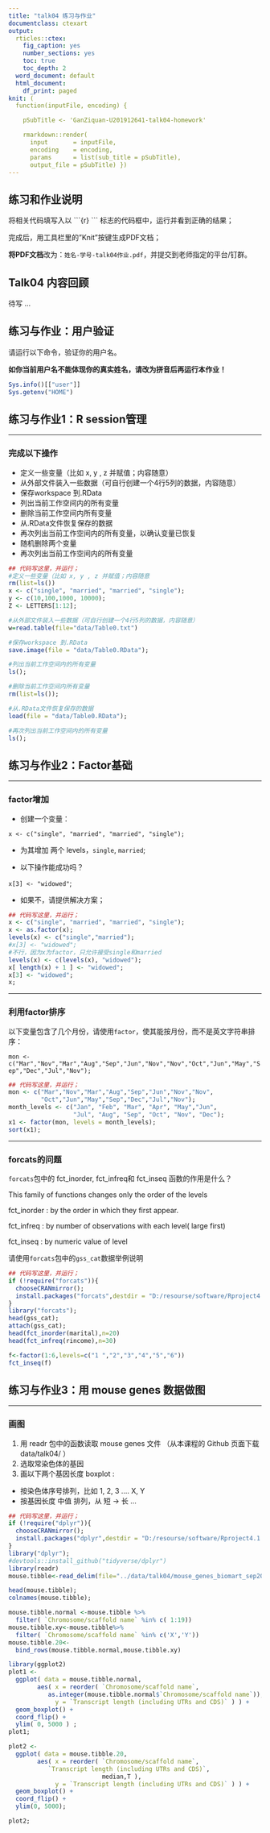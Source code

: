 ```yaml
---
title: "talk04 练习与作业"
documentclass: ctexart
output:
  rticles::ctex:
    fig_caption: yes
    number_sections: yes
    toc: true
    toc_depth: 2
  word_document: default
  html_document:
    df_print: paged
knit: (
  function(inputFile, encoding) { 

    pSubTitle <- 'GanZiquan-U201912641-talk04-homework'

    rmarkdown::render( 
      input       = inputFile, 
      encoding    = encoding, 
      params      = list(sub_title = pSubTitle),      
      output_file = pSubTitle) })
---
```


## 练习和作业说明

将相关代码填写入以 \`\`\`{r} \`\`\` 标志的代码框中，运行并看到正确的结果；

完成后，用工具栏里的"Knit"按键生成PDF文档；

**将PDF文档**改为：`姓名-学号-talk04作业.pdf`，并提交到老师指定的平台/钉群。

## Talk04 内容回顾

待写 ...

## 练习与作业：用户验证

请运行以下命令，验证你的用户名。

**如你当前用户名不能体现你的真实姓名，请改为拼音后再运行本作业！**

```r
Sys.info()[["user"]]
Sys.getenv("HOME")
```

## 练习与作业1：R session管理

------------------------------------------------------------------------

### **完成以下操作**

-   定义一些变量（比如 x, y , z 并赋值；内容随意）
-   从外部文件装入一些数据（可自行创建一个4行5列的数据，内容随意）
-   保存workspace 到.RData
-   列出当前工作空间内的所有变量
-   删除当前工作空间内所有变量
-   从.RData文件恢复保存的数据
-   再次列出当前工作空间内的所有变量，以确认变量已恢复
-   随机删除两个变量
-   再次列出当前工作空间内的所有变量

```r
## 代码写这里，并运行；
#定义一些变量（比如 x, y , z 并赋值；内容随意
rm(list=ls())
x <- c("single", "married", "married", "single");
y <- c(10,100,1000, 10000);
Z <- LETTERS[1:12];

#从外部文件装入一些数据（可自行创建一个4行5列的数据，内容随意）
w=read.table(file="data/Table0.txt")

```

```r

#保存workspace 到.RData
save.image(file = "data/Table0.RData");

#列出当前工作空间内的所有变量
ls();

#删除当前工作空间内所有变量
rm(list=ls());

#从.RData文件恢复保存的数据
load(file = "data/Table0.RData");

#再次列出当前工作空间内的所有变量
ls();
```

## 练习与作业2：Factor基础

------------------------------------------------------------------------

### **factor增加**

-   创建一个变量：

`x <- c("single", "married", "married", "single");`

-   为其增加 两个 levels，`single`, `married`;

-   以下操作能成功吗？

`x[3] <- "widowed"`;

-   如果不，请提供解决方案；

```r
## 代码写这里，并运行；
x <- c("single", "married", "married", "single");
x <- as.factor(x);
levels(x) <- c("single","married");
#x[3] <- "widowed";
#不行，因为x为factor，只允许接受single和married
levels(x) <- c(levels(x), "widowed");
x[ length(x) + 1 ] <- "widowed";
x[3] <- "widowed";
x;
```

------------------------------------------------------------------------

### **利用factor排序**

以下变量包含了几个月份，请使用`factor`，使其能按月份，而不是英文字符串排序：

`mon <- c("Mar","Nov","Mar","Aug","Sep","Jun","Nov","Nov","Oct","Jun","May","Sep","Dec","Jul","Nov");`

```r
## 代码写这里，并运行；
mon <- c("Mar","Nov","Mar","Aug","Sep","Jun","Nov","Nov",
         "Oct","Jun","May","Sep","Dec","Jul","Nov");
month_levels <- c("Jan", "Feb", "Mar", "Apr", "May","Jun",
                  "Jul", "Aug", "Sep", "Oct", "Nov", "Dec");
x1 <- factor(mon, levels = month_levels);
sort(x1);
```

------------------------------------------------------------------------

### **forcats的问题**

`forcats`包中的 fct_inorder, fct_infreq和 fct_inseq 函数的作用是什么？

This family of functions changes only the order of the levels

fct_inorder : by the order in which they first appear.

fct_infreq : by number of observations with each level( large first)

fct_inseq : by numeric value of level

请使用`forcats`包中的`gss_cat`数据举例说明

```r
## 代码写这里，并运行；
if (!require("forcats")){ 
  chooseCRANmirror();
  install.packages("forcats",destdir = "D:/resourse/software/Rproject4.1.1/download packages");
} 
library("forcats");
head(gss_cat);
attach(gss_cat);
head(fct_inorder(marital),n=20)
head(fct_infreq(rincome),n=30)

f<-factor(1:6,levels=c("1 ","2","3","4","5","6"))
fct_inseq(f)

```

## 练习与作业3：用 mouse genes 数据做图

------------------------------------------------------------------------

### **画图**

1.  用 readr 包中的函数读取 mouse genes 文件 （从本课程的 Github 页面下载 data/talk04/ ）
2.  选取常染色体的基因
3.  画以下两个基因长度 boxplot :

-   按染色体序号排列，比如 1, 2, 3 .... X, Y
-   按基因长度 中值 排列，从 短 -\> 长 ...

```r
## 代码写这里，并运行；
if (!require("dplyr")){ 
  chooseCRANmirror();
  install.packages("dplyr",destdir = "D:/resourse/software/Rproject4.1.1/download packages");
} 
library("dplyr");
#devtools::install_github("tidyverse/dplyr")
library(readr)
mouse.tibble<-read_delim(file="../data/talk04/mouse_genes_biomart_sep2018.txt",delim="\t",quote="");

head(mouse.tibble);
colnames(mouse.tibble);

mouse.tibble.normal <-mouse.tibble %>% 
  filter( `Chromosome/scaffold name` %in% c( 1:19)) 
mouse.tibble.xy<-mouse.tibble%>%
  filter( `Chromosome/scaffold name` %in% c('X','Y'))
mouse.tibble.20<-
  bind_rows(mouse.tibble.normal,mouse.tibble.xy)

library(ggplot2)
plot1 <- 
  ggplot( data = mouse.tibble.normal, 
        aes( x = reorder( `Chromosome/scaffold name`, 
           as.integer(mouse.tibble.normal$`Chromosome/scaffold name`)),
             y = `Transcript length (including UTRs and CDS)` ) ) +
  geom_boxplot() + 
  coord_flip() + 
  ylim( 0, 5000 ) ;
plot1;

plot2 <- 
  ggplot( data = mouse.tibble.20, 
        aes( x = reorder( `Chromosome/scaffold name`, 
           `Transcript length (including UTRs and CDS)`, 
                          median,T ), 
             y = `Transcript length (including UTRs and CDS)` ) ) +
  geom_boxplot() + 
  coord_flip() + 
  ylim(0, 5000);

plot2;
```
